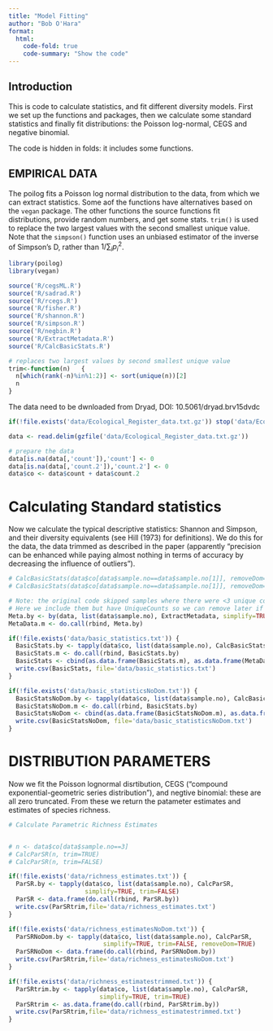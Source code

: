 ```yaml
---
title: "Model Fitting"
author: "Bob O'Hara"
format: 
  html:
    code-fold: true
    code-summary: "Show the code"
---
```


## Introduction

This is code to calculate statistics, and fit different diversity models. First we set up the functions and packages, then we calculate some standard statistics and finally fit distributions: the Poisson log-normal, CEGS and negative binomial.

The code is hidden in folds: it includes some functions.


## EMPIRICAL DATA

The poilog fits a Poisson log normal distribution to the data, from which we can extract statistics. Some aof the functions have alternatives based on the `vegan` package. 
The other functions the source functions fit distributions, provide random numbers, and get some stats. `trim()` is used to replace the two largest values with the second smallest unique value. Note that the `simpson()` function uses an unbiased estimator of the inverse of Simpson's D, rather than $1/\sum_i p_i^2$.

```r
library(poilog)
library(vegan)

source('R/cegsML.R')
source('R/sadrad.R')
source('R/rcegs.R')
source('R/fisher.R')
source('R/shannon.R')
source('R/simpson.R')
source('R/negbin.R')
source('R/ExtractMetadata.R')
source('R/CalcBasicStats.R')

# replaces two largest values by second smallest unique value
trim<-function(n)	{
  n[which(rank(-n)%in%1:2)] <- sort(unique(n))[2]
  n
}
```

The data need to be dwnloaded from Dryad, DOI: 10.5061/dryad.brv15dvdc

```r
if(!file.exists('data/Ecological_Register_data.txt.gz')) stop('data/Ecological_Register_data.txt.gz does not exist. You need to download it from https://doi.org/10.5061/dryad.brv15dvdc')

data <- read.delim(gzfile('data/Ecological_Register_data.txt.gz'))

# prepare the data
data[is.na(data[,'count']),'count'] <- 0
data[is.na(data[,'count.2']),'count.2'] <- 0
data$co <- data$count + data$count.2

```


# Calculating Standard statistics

Now we calculate the typical descriptive statistics: Shannon and Simpson, and their diversity equivalents (see Hill (1973) for definitions). We do this for the data, the data trimmed as described in the paper (apparently "precision can be enhanced while paying almost nothing in terms of accuracy by decreasing the influence of outliers").

```r
# CalcBasicStats(data$co[data$sample.no==data$sample.no[1]], removeDom=TRUE)
# CalcBasicStats(data$co[data$sample.no==data$sample.no[1]], removeDom=TRUE, vegan=TRUE)

# Note: the original code skipped samples where there were <3 unique counts. 
# Here we include them but have UniqueCounts so we can remove later if needed
Meta.by <- by(data, list(data$sample.no), ExtractMetadata, simplify=TRUE)
MetaData.m <- do.call(rbind, Meta.by)

if(!file.exists('data/basic_statistics.txt')) {
  BasicStats.by <- tapply(data$co, list(data$sample.no), CalcBasicStats, simplify=TRUE)
  BasicStats.m <- do.call(rbind, BasicStats.by)
  BasicStats <- cbind(as.data.frame(BasicStats.m), as.data.frame(MetaData.m))
  write.csv(BasicStats, file='data/basic_statistics.txt')
}

if(!file.exists('data/basic_statisticsNoDom.txt')) {
  BasicStatsNoDom.by <- tapply(data$co, list(data$sample.no), CalcBasicStats, simplify=TRUE, removeDom=TRUE)
  BasicStatsNoDom.m <- do.call(rbind, BasicStats.by)
  BasicStatsNoDom <- cbind(as.data.frame(BasicStatsNoDom.m), as.data.frame(MetaData.m))
  write.csv(BasicStatsNoDom, file='data/basic_statisticsNoDom.txt')
}

```


# DISTRIBUTION PARAMETERS

Now we fit the Poisson lognormal disrtibution, CEGS ("compound exponential-geometric series distribution"), and negtive binomial: these are all zero truncated. From these we return the patameter estimates and estimates of species richness.

```r
# Calculate Parametric Richness Estimates


# n <- data$co[data$sample.no==3]
# CalcParSR(n, trim=TRUE)
# CalcParSR(n, trim=FALSE)

if(!file.exists('data/richness_estimates.txt')) {
  ParSR.by <- tapply(data$co, list(data$sample.no), CalcParSR, 
                     simplify=TRUE, trim=FALSE)
  ParSR <- data.frame(do.call(rbind, ParSR.by))
  write.csv(ParSRtrim,file='data/richness_estimates.txt')
}

if(!file.exists('data/richness_estimatesNoDom.txt')) {
  ParSRNoDom.by <- tapply(data$co, list(data$sample.no), CalcParSR, 
                          simplify=TRUE, trim=FALSE, removeDom=TRUE)
  ParSRNoDom <- data.frame(do.call(rbind, ParSRNoDom.by))
  write.csv(ParSRtrim,file='data/richness_estimatesNoDom.txt')
}

if(!file.exists('data/richness_estimatestrimmed.txt')) {
  ParSRtrim.by <- tapply(data$co, list(data$sample.no), CalcParSR, 
                         simplify=TRUE, trim=TRUE)
  ParSRtrim <- as.data.frame(do.call(rbind, ParSRtrim.by))
  write.csv(ParSRtrim,file='data/richness_estimatestrimmed.txt')
}
```


